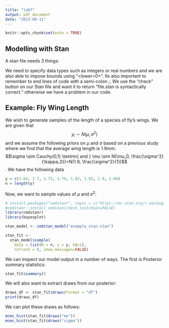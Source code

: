 ```yaml
---
title: "lab7"
output: pdf_document
date: "2023-09-11"
---
```


```r
knitr::opts_chunk$set(echo = TRUE)
```

## Modelling with Stan 

\begin{itemize}
\item Stan is its own language used in r, python etc and need a C++ compiler. 
\item We input our model and it calculates the log posterior density and generates samples from it.
\item It can be confusing to learn at first and you will frequently encounter errors and bugs so don't worry too much.
\end{itemize}

A stan file needs 3 things:
\begin{enumerate}
\item Data: sample data and its size
\item Parameters: What we wish to sample
\item Model: Our likelihood and priors
\end{enumerate}

We need to specify data types such as integers or real numbers and we are also able to impose bounds using "<lower=0>". Its also important to remember to end lines of code with a semi-colon ;. We use the "check" button on our Stan file and want it to return "file.stan is syntactically correct." otherwise we have a problem in our code.

## Example: Fly Wing Length
We wish to generate samples of the length of a species of fly's wings. We are given that 
$$y_i \sim N(\mu, \sigma^2)$$ and we assume the following priors on $\mu$ and $\sigma$ based on a previous study where we find that the average wing length is 1.9mm:
$$\sigma \sim Cauchy(0,1) \textrm{ and } \mu \sim N(\mu_0, \frac{\sigma^2}{\kappa_0})=N(1.9, \frac{\sigma^2}{1})$$. 
We have the following data 
```r
y = c(1.64, 1.7, 1.72, 1.74, 1.82, 1.82, 1.9, 2.08)
n = length(y)
```
Now, we want to sample values of $\mu$ and $\sigma^2$:
```r
# install.packages("cmdstanr", repos = c("https://mc-stan.org/r-packages/", getOption("repos")))
#cmdstanr::install_cmdstan(check_toolchain=FALSE)
library(cmdstanr)
library(bayesplot)
```

```r

stan_model <- cmdstan_model("example_stan.stan")

stan_fit <-
  stan_model$sample(
    data = list(N = n, y = y, k0=1),
    refresh = 0, show_messages=FALSE)
```
We can inspect our model output in a number of ways. The first is Posterior summary statistics:
```r
stan_fit$summary()
```
We will also want to extract draws from our posterior:
```r
draws_df <- stan_fit$draws(format = "df")
print(draws_df)
```
We can plot these draws as follows:
```r
mcmc_hist(stan_fit$draws("mu"))
mcmc_hist(stan_fit$draws("sigma"))
```








